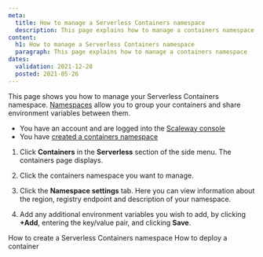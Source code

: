 ```yaml
---
meta:
  title: How to manage a Serverless Containers namespace
  description: This page explains how to manage a containers namespace
content:
  h1: How to manage a Serverless Containers namespace
  paragraph: This page explains how to manage a containers namespace
dates:
  validation: 2021-12-28
  posted: 2021-05-26
---
```


This page shows you how to manage your Serverless Containers namespace. [Namespaces](/network/dns-cloud/concepts/#dns-namespace) allow you to group your containers and share environment variables between them.

<Message type="requirement">

  - You have an account and are logged into the [Scaleway console](https://console.scaleway.com)
  - You have [created a containers namespace](/compute/containers/how-to/create-a-containers-namespace/)

</Message>

1. Click **Containers** in the **Serverless** section of the side menu. The containers page displays.

2. Click the containers namespace you want to manage. 

3. Click the **Namespace settings** tab. Here you can view information about the region, registry endpoint and description of your namespace.

    <Lightbox src="scaleway-manage-cont-namespace.webp" alt="" />

4. Add any additional environment variables you wish to add, by clicking **+Add**, entering the key/value pair, and clicking **Save**.

<Navigation title="See Also">
  <PreviousButton to="/compute/containers/how-to/create-a-containers-namespace/">How to create a Serverless Containers namespace</PreviousButton>
  <NextButton to="/compute/containers/how-to/deploy-a-container/">How to deploy a container</NextButton>
</Navigation>
